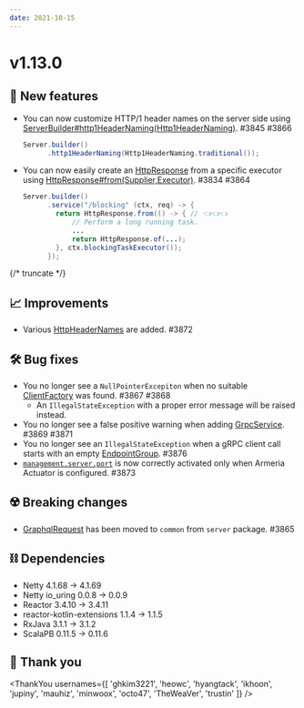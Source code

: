 ```yaml
---
date: 2021-10-15
---
```


# v1.13.0

## 🌟 New features

- You can now customize HTTP/1 header names on the server side
  using [ServerBuilder#http1HeaderNaming(Http1HeaderNaming)](type). #3845 #3866
  ```java
  Server.builder()
        .http1HeaderNaming(Http1HeaderNaming.traditional());
  ```
- You can now easily create an [HttpResponse](type) from a specific executor
  using [HttpResponse#from(Supplier,Executor)](type). #3834 #3864
  ```java
  Server.builder()
        .service("/blocking" (ctx, req) -> {
          return HttpResponse.from(() -> { // 👈👈👈
              // Perform a long running task.
              ...
              return HttpResponse.of(...);
          }, ctx.blockingTaskExecutor());
        });
  ```

{/* truncate */}

## 📈 Improvements

- Various [HttpHeaderNames](type) are added. #3872

## 🛠️ Bug fixes

- You no longer see a `NullPointerExcepiton` when no suitable [ClientFactory](type) was found. #3867 #3868
  - An `IllegalStateException` with a proper error message will be raised instead.
- You no longer see a false positive warning when adding [GrpcService](typeplural). #3869 #3871
- You no longer see an `IllegalStateException` when a gRPC client call starts with 
  an empty [EndpointGroup](type). #3876
- [`management.server.port`](https://docs.spring.io/spring-boot/docs/current/reference/html/actuator.html#actuator.monitoring.customizing-management-server-port)
  is now correctly activated only when Armeria Actuator is configured. #3873

## ☢️ Breaking changes

- [GraphqlRequest](type) has been moved to `common` from `server` package. #3865

## ⛓ Dependencies

- Netty 4.1.68 → 4.1.69
- Netty io_uring 0.0.8 → 0.0.9
- Reactor 3.4.10 → 3.4.11
- reactor-kotlin-extensions 1.1.4 → 1.1.5
- RxJava 3.1.1 → 3.1.2
- ScalaPB 0.11.5 → 0.11.6

## 🙇 Thank you

<ThankYou usernames={[
  'ghkim3221',
  'heowc',
  'hyangtack',
  'ikhoon',
  'jupiny',
  'mauhiz',
  'minwoox',
  'octo47',
  'TheWeaVer',
  'trustin'
]} />
